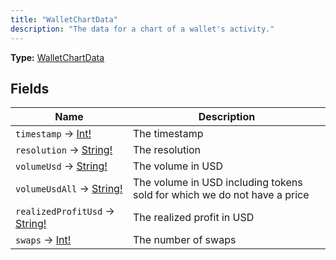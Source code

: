 ```yaml
---
title: "WalletChartData"
description: "The data for a chart of a wallet's activity."
---
```


**Type:** [WalletChartData](/api-reference/types/walletchartdata)

## Fields

| Name | Description |
|------|-------------|
| `timestamp` → [Int!](/api-reference/types/int) | The timestamp |
| `resolution` → [String!](/api-reference/types/string) | The resolution |
| `volumeUsd` → [String!](/api-reference/types/string) | The volume in USD |
| `volumeUsdAll` → [String!](/api-reference/types/string) | The volume in USD including tokens sold for which we do not have a price |
| `realizedProfitUsd` → [String!](/api-reference/types/string) | The realized profit in USD |
| `swaps` → [Int!](/api-reference/types/int) | The number of swaps |

